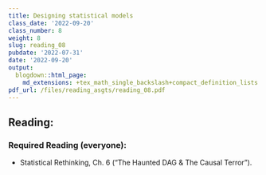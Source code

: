```yaml
---
title: Designing statistical models
class_date: '2022-09-20'
class_number: 8
weight: 8
slug: reading_08
pubdate: '2022-07-31'
date: '2022-09-20'
output:
  blogdown::html_page:
    md_extensions: +tex_math_single_backslash+compact_definition_lists
pdf_url: /files/reading_asgts/reading_08.pdf
---
```

## Reading:

### Required Reading (everyone):

* Statistical Rethinking, Ch. 6 ("The Haunted DAG & The Causal Terror").

